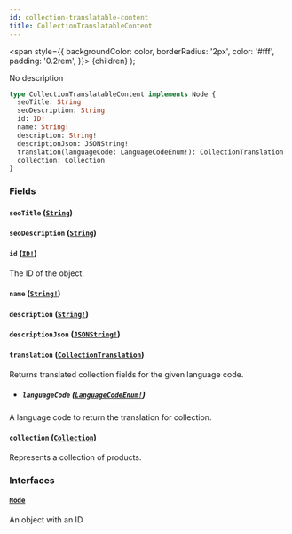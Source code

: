```yaml
---
id: collection-translatable-content
title: CollectionTranslatableContent
---
```


<span
style={{
      backgroundColor: color,
      borderRadius: '2px',
      color: '#fff',
      padding: '0.2rem',
    }}>
{children}
</span>
);

No description

```graphql
type CollectionTranslatableContent implements Node {
  seoTitle: String
  seoDescription: String
  id: ID!
  name: String!
  description: String!
  descriptionJson: JSONString!
  translation(languageCode: LanguageCodeEnum!): CollectionTranslation
  collection: Collection
}
```

### Fields

#### `seoTitle` ([`String`](/api-reference/scalars/string.mdx))

#### `seoDescription` ([`String`](/api-reference/scalars/string.mdx))

#### `id` ([`ID!`](/api-reference/scalars/id.mdx))

The ID of the object.

#### `name` ([`String!`](/api-reference/scalars/string.mdx))

#### `description` ([`String!`](/api-reference/scalars/string.mdx))

#### `descriptionJson` ([`JSONString!`](/api-reference/scalars/json-string.mdx))

#### `translation` ([`CollectionTranslation`](/api-reference/objects/collection-translation.mdx))

Returns translated collection fields for the given language code.

- ##### `languageCode` ([`LanguageCodeEnum!`](/api-reference/enums/language-code-enum.mdx))

A language code to return the translation for collection.

#### `collection` ([`Collection`](/api-reference/objects/collection.mdx))

Represents a collection of products.

### Interfaces

#### [`Node`](/api-reference/interfaces/node.mdx)

An object with an ID
